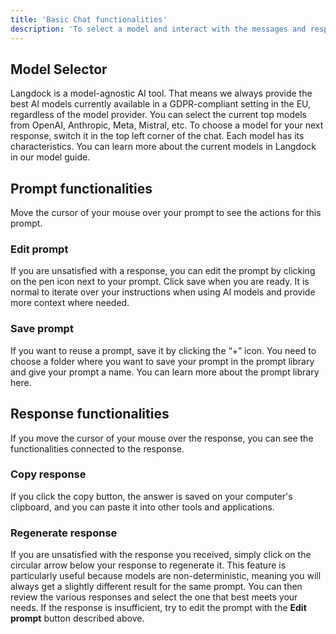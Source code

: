 ```yaml
---
title: 'Basic Chat functionalities'
description: 'To select a model and interact with the messages and responses in the chat, there are a few functionalities in the chat. These are the model selector in the top left corner and the buttons to interact with prompts and responses.'
---
```


## Model Selector

Langdock is a model-agnostic AI tool. That means we always provide the best AI models currently available in a GDPR-compliant setting in the EU, regardless of the model provider. You can select the current top models from OpenAI, Anthropic, Meta, Mistral, etc.
To choose a model for your next response, switch it in the top left corner of the chat. Each model has its characteristics. You can learn more about the current models in Langdock in our model guide.

## Prompt functionalities

Move the cursor of your mouse over your prompt to see the actions for this prompt.

### Edit prompt

If you are unsatisfied with a response, you can edit the prompt by clicking on the pen icon next to your prompt. Click save when you are ready. It is normal to iterate over your instructions when using AI models and provide more context where needed.

### Save prompt

If you want to reuse a prompt, save it by clicking the “+” icon. You need to choose a folder where you want to save your prompt in the prompt library and give your prompt a name. You can learn more about the prompt library here.

## Response functionalities

If you move the cursor of your mouse over the response, you can see the functionalities connected to the response.

### Copy response

If you click the copy button, the answer is saved on your computer's clipboard, and you can paste it into other tools and applications.

### Regenerate response

If you are unsatisfied with the response you received, simply click on the circular arrow below your response to regenerate it. This feature is particularly useful because models are non-deterministic, meaning you will always get a slightly different result for the same prompt. You can then review the various responses and select the one that best meets your needs. If the response is insufficient, try to edit the prompt with the **Edit prompt** button described above.